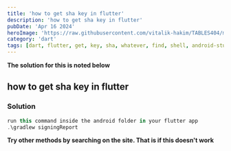 ```yaml
---
title: 'how to get sha key in flutter'
description: 'how to get sha key in flutter'
pubDate: 'Apr 16 2024'
heroImage: 'https://raw.githubusercontent.com/vitalik-hakim/TABLES404/main/error_b/dart.png'
category: 'dart'
tags: [dart, flutter, get, key, sha, whatever, find, shell, android-studio, andr]
---
```


**The solution for this is noted below**

## how to get sha key in flutter

### Solution

```dart
run this command inside the android folder in your flutter app
.\gradlew signingReport
```

**Try other methods by searching on the site. That is if this doesn't work**
